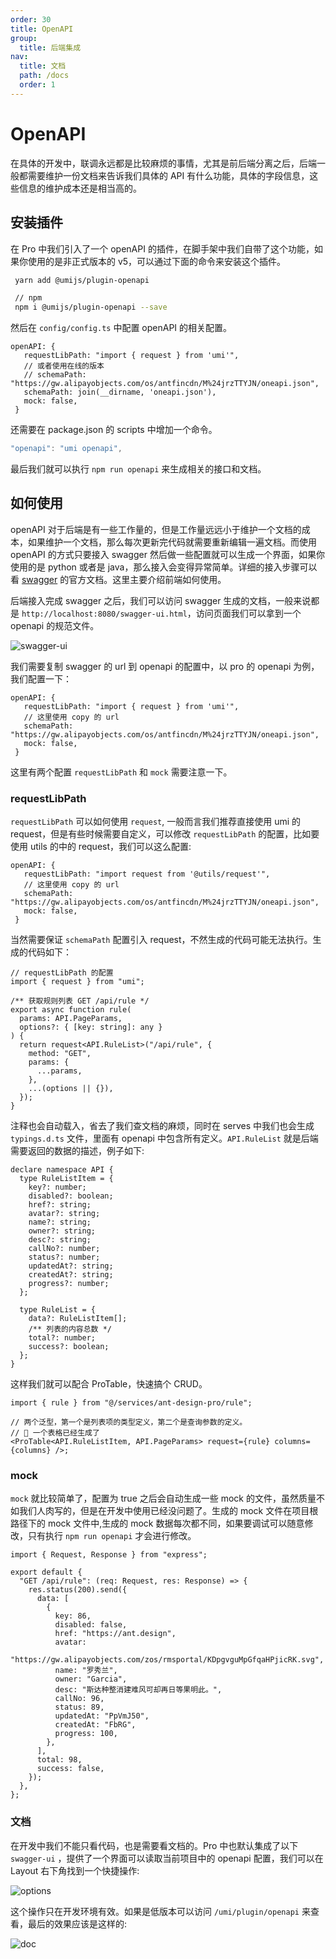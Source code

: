 ```yaml
---
order: 30
title: OpenAPI
group:
  title: 后端集成
nav:
  title: 文档
  path: /docs
  order: 1
---
```


# OpenAPI

在具体的开发中，联调永远都是比较麻烦的事情，尤其是前后端分离之后，后端一般都需要维护一份文档来告诉我们具体的 API 有什么功能，具体的字段信息，这些信息的维护成本还是相当高的。

## 安装插件

在 Pro 中我们引入了一个 openAPI 的插件，在脚手架中我们自带了这个功能，如果你使用的是非正式版本的 v5，可以通过下面的命令来安装这个插件。

```bash
 yarn add @umijs/plugin-openapi

 // npm
 npm i @umijs/plugin-openapi --save
```

然后在 `config/config.ts` 中配置 openAPI 的相关配置。

```tsx | pure
openAPI: {
   requestLibPath: "import { request } from 'umi'",
   // 或者使用在线的版本
   // schemaPath: "https://gw.alipayobjects.com/os/antfincdn/M%24jrzTTYJN/oneapi.json",
   schemaPath: join(__dirname, 'oneapi.json'),
   mock: false,
 }
```

还需要在 package.json 的 scripts 中增加一个命令。

```ts
"openapi": "umi openapi",
```

最后我们就可以执行 `npm run openapi` 来生成相关的接口和文档。

## 如何使用

openAPI 对于后端是有一些工作量的，但是工作量远远小于维护一个文档的成本，如果维护一个文档，那么每次更新完代码就需要重新编辑一遍文档。而使用 openAPI 的方式只要接入 swagger 然后做一些配置就可以生成一个界面，如果你使用的是 python 或者是 java，那么接入会变得异常简单。详细的接入步骤可以看 [swagger](https://swagger.io/) 的官方文档。这里主要介绍前端如何使用。

后端接入完成 swagger 之后，我们可以访问 swagger 生成的文档，一般来说都是 `http://localhost:8080/swagger-ui.html`，访问页面我们可以拿到一个 openapi 的规范文件。

![swagger-ui](https://gw.alipayobjects.com/zos/antfincdn/c0uvca5Mx4/184D8866-6067-43DC-8395-0DC031D1A873.png)

我们需要复制 swagger 的 url 到 openapi 的配置中，以 pro 的 openapi 为例，我们配置一下：

```tsx | pure
openAPI: {
   requestLibPath: "import { request } from 'umi'",
   // 这里使用 copy 的 url
   schemaPath: "https://gw.alipayobjects.com/os/antfincdn/M%24jrzTTYJN/oneapi.json",
   mock: false,
 }
```

这里有两个配置 `requestLibPath` 和 `mock` 需要注意一下。

### requestLibPath

`requestLibPath` 可以如何使用 `request`, 一般而言我们推荐直接使用 umi 的 request，但是有些时候需要自定义，可以修改 `requestLibPath` 的配置，比如要使用 utils 的中的 request，我们可以这么配置:

```tsx | pure
openAPI: {
   requestLibPath: "import request from '@utils/request'",
   // 这里使用 copy 的 url
   schemaPath: "https://gw.alipayobjects.com/os/antfincdn/M%24jrzTTYJN/oneapi.json",
   mock: false,
 }
```

当然需要保证 `schemaPath` 配置引入 request，不然生成的代码可能无法执行。生成的代码如下：

```tsx | pure
// requestLibPath 的配置
import { request } from "umi";

/** 获取规则列表 GET /api/rule */
export async function rule(
  params: API.PageParams,
  options?: { [key: string]: any }
) {
  return request<API.RuleList>("/api/rule", {
    method: "GET",
    params: {
      ...params,
    },
    ...(options || {}),
  });
}
```

注释也会自动载入，省去了我们查文档的麻烦，同时在 serves 中我们也会生成 `typings.d.ts` 文件，里面有 openapi 中包含所有定义。`API.RuleList` 就是后端需要返回的数据的描述，例子如下:

```tsx | pure
declare namespace API {
  type RuleListItem = {
    key?: number;
    disabled?: boolean;
    href?: string;
    avatar?: string;
    name?: string;
    owner?: string;
    desc?: string;
    callNo?: number;
    status?: number;
    updatedAt?: string;
    createdAt?: string;
    progress?: number;
  };

  type RuleList = {
    data?: RuleListItem[];
    /** 列表的内容总数 */
    total?: number;
    success?: boolean;
  };
}
```

这样我们就可以配合 ProTable，快速搞个 CRUD。

```tsx | pure
import { rule } from "@/services/ant-design-pro/rule";

// 两个泛型，第一个是列表项的类型定义，第二个是查询参数的定义。
// 🥳 一个表格已经生成了
<ProTable<API.RuleListItem, API.PageParams> request={rule} columns={columns} />;
```

### mock

`mock` 就比较简单了，配置为 true 之后会自动生成一些 mock 的文件，虽然质量不如我们人肉写的，但是在开发中使用已经没问题了。生成的 mock 文件在项目根路径下的 mock 文件中,生成的 mock 数据每次都不同，如果要调试可以随意修改，只有执行 `npm run openapi` 才会进行修改。

```tsx | pure
import { Request, Response } from "express";

export default {
  "GET /api/rule": (req: Request, res: Response) => {
    res.status(200).send({
      data: [
        {
          key: 86,
          disabled: false,
          href: "https://ant.design",
          avatar:
            "https://gw.alipayobjects.com/zos/rmsportal/KDpgvguMpGfqaHPjicRK.svg",
          name: "罗秀兰",
          owner: "Garcia",
          desc: "斯达种整消建难风可却再日等果明此。",
          callNo: 96,
          status: 89,
          updatedAt: "PpVmJ50",
          createdAt: "FbRG",
          progress: 100,
        },
      ],
      total: 98,
      success: false,
    });
  },
};
```

### 文档

在开发中我们不能只看代码，也是需要看文档的。Pro 中也默认集成了以下 `swagger-ui` ，提供了一个界面可以读取当前项目中的 openapi 配置，我们可以在 Layout 右下角找到一个快捷操作:

![options](https://gw.alipayobjects.com/zos/antfincdn/htZYO3ojsm/957C1E97-466B-48aa-B107-FA7C4EFF6971.png)

这个操作只在开发环境有效。如果是低版本可以访问 `/umi/plugin/openapi` 来查看，最后的效果应该是这样的:

![doc](https://gw.alipayobjects.com/zos/antfincdn/htZYO3ojsm/957C1E97-466B-48aa-B107-FA7C4EFF6971.png)
